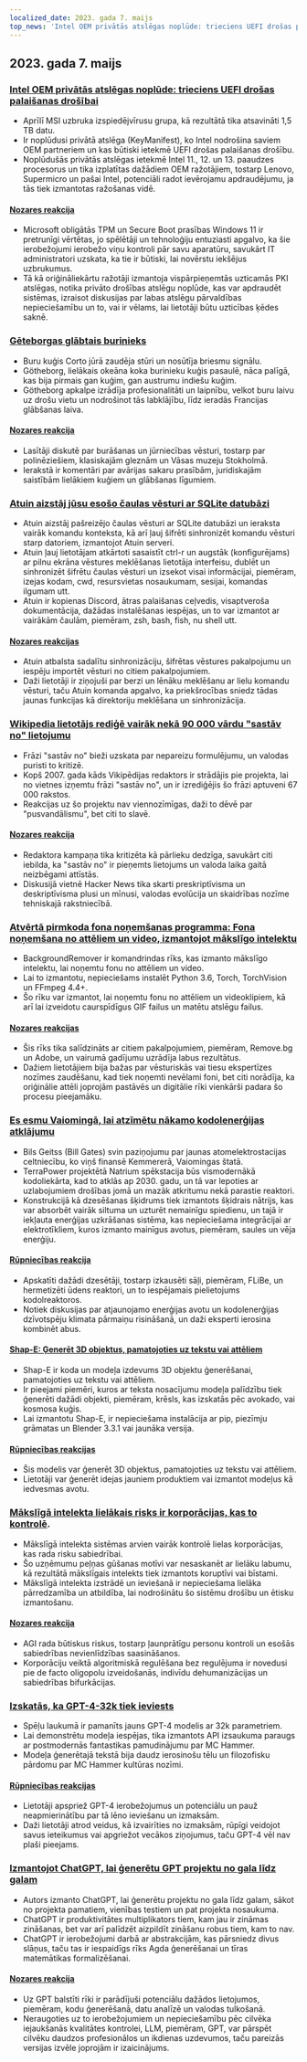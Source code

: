```yaml
---
localized_date: 2023. gada 7. maijs
top_news: 'Intel OEM privātās atslēgas noplūde: trieciens UEFI drošas palaišanas drošībai'
---
```


## 2023. gada 7. maijs

### [Intel OEM privātās atslēgas noplūde: trieciens UEFI drošas palaišanas drošībai](https://securityonline.info/intel-oem-private-key-leak-a-blow-to-uefi-secure-boot-security/)

- Aprīlī MSI uzbruka izspiedējvīrusu grupa, kā rezultātā tika atsavināti 1,5 TB datu.
- Ir noplūdusi privātā atslēga (KeyManifest), ko Intel nodrošina saviem OEM partneriem un kas būtiski ietekmē UEFI drošas palaišanas drošību.
- Noplūdušās privātās atslēgas ietekmē Intel 11., 12. un 13. paaudzes procesorus un tika izplatītas dažādiem OEM ražotājiem, tostarp Lenovo, Supermicro un pašai Intel, potenciāli radot ievērojamu apdraudējumu, ja tās tiek izmantotas ražošanas vidē.

#### [Nozares reakcija](http://news.ycombinator.com/item?id=35843566)

- Microsoft obligātās TPM un Secure Boot prasības Windows 11 ir pretrunīgi vērtētas, jo spēlētāji un tehnoloģiju entuziasti apgalvo, ka šie ierobežojumi ierobežo viņu kontroli pār savu aparatūru, savukārt IT administratori uzskata, ka tie ir būtiski, lai novērstu iekšējus uzbrukumus.
- Tā kā oriģināliekārtu ražotāji izmantoja vispārpieņemtās uzticamās PKI atslēgas, notika privāto drošības atslēgu noplūde, kas var apdraudēt sistēmas, izraisot diskusijas par labas atslēgu pārvaldības nepieciešamību un to, vai ir vēlams, lai lietotāji būtu uzticības ķēdes saknē.

### [Gēteborgas glābtais burinieks](https://www.gotheborg.se/news/rescue-of-sailing-boat/)

- Buru kuģis Corto jūrā zaudēja stūri un nosūtīja briesmu signālu.
- Götheborg, lielākais okeāna koka burinieku kuģis pasaulē, nāca palīgā, kas bija pirmais gan kuģim, gan austrumu indiešu kuģim.
- Götheborg apkalpe izrādīja profesionalitāti un laipnību, velkot buru laivu uz drošu vietu un nodrošinot tās labklājību, līdz ieradās Francijas glābšanas laiva.

#### [Nozares reakcija](http://news.ycombinator.com/item?id=35838751)

- Lasītāji diskutē par burāšanas un jūrniecības vēsturi, tostarp par polinēziešiem, klasiskajām gleznām un Vāsas muzeju Stokholmā.
- Ierakstā ir komentāri par avārijas sakaru prasībām, juridiskajām saistībām lielākiem kuģiem un glābšanas līgumiem.

### [Atuin aizstāj jūsu esošo čaulas vēsturi ar SQLite datubāzi](https://github.com/ellie/atuin)

- Atuin aizstāj pašreizējo čaulas vēsturi ar SQLite datubāzi un ieraksta vairāk komandu konteksta, kā arī ļauj šifrēti sinhronizēt komandu vēsturi starp datoriem, izmantojot Atuin serveri.
- Atuin ļauj lietotājam atkārtoti sasaistīt ctrl-r un augstāk (konfigurējams) ar pilnu ekrāna vēstures meklēšanas lietotāja interfeisu, dublēt un sinhronizēt šifrētu čaulas vēsturi un izsekot visai informācijai, piemēram, izejas kodam, cwd, resursvietas nosaukumam, sesijai, komandas ilgumam utt.
- Atuin ir kopienas Discord, ātras palaišanas ceļvedis, visaptveroša dokumentācija, dažādas instalēšanas iespējas, un to var izmantot ar vairākām čaulām, piemēram, zsh, bash, fish, nu shell utt.

#### [Nozares reakcijas](http://news.ycombinator.com/item?id=35839470)

- Atuin atbalsta sadalītu sinhronizāciju, šifrētas vēstures pakalpojumu un iespēju importēt vēsturi no citiem pakalpojumiem.
- Daži lietotāji ir ziņojuši par berzi un lēnāku meklēšanu ar lielu komandu vēsturi, taču Atuin komanda apgalvo, ka priekšrocības sniedz tādas jaunas funkcijas kā direktoriju meklēšana un sinhronizācija.

### [Wikipedia lietotājs rediģē vairāk nekā 90 000 vārdu "sastāv no" lietojumu](https://en.wikipedia.org/wiki/User:Giraffedata/comprised_of)

- Frāzi "sastāv no" bieži uzskata par nepareizu formulējumu, un valodas puristi to kritizē.
- Kopš 2007. gada kāds Vikipēdijas redaktors ir strādājis pie projekta, lai no vietnes izņemtu frāzi "sastāv no", un ir izrediģējis šo frāzi aptuveni 67 000 rakstos.
- Reakcijas uz šo projektu nav viennozīmīgas, daži to dēvē par "pusvandālismu", bet citi to slavē.

#### [Nozares reakcija](http://news.ycombinator.com/item?id=35838180)

- Redaktora kampaņa tika kritizēta kā pārlieku dedzīga, savukārt citi iebilda, ka "sastāv no" ir pieņemts lietojums un valoda laika gaitā neizbēgami attīstās.
- Diskusijā vietnē Hacker News tika skarti preskriptīvisma un deskriptīvisma plusi un mīnusi, valodas evolūcija un skaidrības nozīme tehniskajā rakstniecībā.

### [Atvērtā pirmkoda fona noņemšanas programma: Fona noņemšana no attēliem un video, izmantojot mākslīgo intelektu](https://github.com/nadermx/backgroundremover)

- BackgroundRemover ir komandrindas rīks, kas izmanto mākslīgo intelektu, lai noņemtu fonu no attēliem un video.
- Lai to izmantotu, nepieciešams instalēt Python 3.6, Torch, TorchVision un FFmpeg 4.4+.
- Šo rīku var izmantot, lai noņemtu fonu no attēliem un videoklipiem, kā arī lai izveidotu caurspīdīgus GIF failus un matētu atslēgu failus.

#### [Nozares reakcijas](http://news.ycombinator.com/item?id=35838504)

- Šis rīks tika salīdzināts ar citiem pakalpojumiem, piemēram, Remove.bg un Adobe, un vairumā gadījumu uzrādīja labus rezultātus.
- Dažiem lietotājiem bija bažas par vēsturiskās vai tiesu ekspertīzes nozīmes zaudēšanu, kad tiek noņemti nevēlami foni, bet citi norādīja, ka oriģinālie attēli joprojām pastāvēs un digitālie rīki vienkārši padara šo procesu pieejamāku.

### [Es esmu Vaiomingā, lai atzīmētu nākamo kodolenerģijas atklājumu](https://www.gatesnotes.com/Wyoming-TerraPower)

- Bils Geitss (Bill Gates) svin paziņojumu par jaunas atomelektrostacijas celtniecību, ko viņš finansē Kemmererā, Vaiomingas štatā.
- TerraPower projektētā Natrium spēkstacija būs vismodernākā kodoliekārta, kad to atklās ap 2030. gadu, un tā var lepoties ar uzlabojumiem drošības jomā un mazāk atkritumu nekā parastie reaktori.
- Konstrukcijā kā dzesēšanas šķidrums tiek izmantots šķidrais nātrijs, kas var absorbēt vairāk siltuma un uzturēt nemainīgu spiedienu, un tajā ir iekļauta enerģijas uzkrāšanas sistēma, kas nepieciešama integrācijai ar elektrotīkliem, kuros izmanto mainīgus avotus, piemēram, saules un vēja enerģiju.

#### [Rūpniecības reakcija](http://news.ycombinator.com/item?id=35838407)

- Apskatīti dažādi dzesētāji, tostarp izkausēti sāļi, piemēram, FLiBe, un hermetizēti ūdens reaktori, un to iespējamais pielietojums kodolreaktoros.
- Notiek diskusijas par atjaunojamo enerģijas avotu un kodolenerģijas dzīvotspēju klimata pārmaiņu risināšanā, un daži eksperti ierosina kombinēt abus.

#### [Shap-E: Ģenerēt 3D objektus, pamatojoties uz tekstu vai attēliem](https://github.com/openai/shap-e)

- Shap-E ir koda un modeļa izdevums 3D objektu ģenerēšanai, pamatojoties uz tekstu vai attēliem.
- Ir pieejami piemēri, kuros ar teksta nosacījumu modeļa palīdzību tiek ģenerēti dažādi objekti, piemēram, krēsls, kas izskatās pēc avokado, vai kosmosa kuģis.
- Lai izmantotu Shap-E, ir nepieciešama instalācija ar pip, piezīmju grāmatas un Blender 3.3.1 vai jaunāka versija.

#### [Rūpniecības reakcijas](http://news.ycombinator.com/item?id=35836976)

- Šis modelis var ģenerēt 3D objektus, pamatojoties uz tekstu vai attēliem.
- Lietotāji var ģenerēt idejas jauniem produktiem vai izmantot modeļus kā iedvesmas avotu.

### [Mākslīgā intelekta lielākais risks ir korporācijas, kas to kontrolē](https://www.fastcompany.com/90892235/researcher-meredith-whittaker-says-ais-biggest-risk-isnt-consciousness-its-the-corporations-that-control-them).

- Mākslīgā intelekta sistēmas arvien vairāk kontrolē lielas korporācijas, kas rada risku sabiedrībai.
- Šo uzņēmumu peļņas gūšanas motīvi var nesaskanēt ar lielāku labumu, kā rezultātā mākslīgais intelekts tiek izmantots koruptīvi vai bīstami.
- Mākslīgā intelekta izstrādē un ieviešanā ir nepieciešama lielāka pārredzamība un atbildība, lai nodrošinātu šo sistēmu drošību un ētisku izmantošanu.

#### [Nozares reakcija](http://news.ycombinator.com/item?id=35841542)

- AGI rada būtiskus riskus, tostarp ļaunprātīgu personu kontroli un esošās sabiedrības nevienlīdzības saasināšanos.
- Korporāciju veiktā algoritmiskā regulēšana bez regulējuma ir novedusi pie de facto oligopolu izveidošanās, indivīdu dehumanizācijas un sabiedrības bifurkācijas.

### [Izskatās, ka GPT-4-32k tiek ieviests](https://community.openai.com/t/it-looks-like-gpt-4-32k-is-rolling-out/194615)

- Spēļu laukumā ir pamanīts jauns GPT-4 modelis ar 32k parametriem.
- Lai demonstrētu modeļa iespējas, tika izmantots API izsaukuma paraugs ar postmodernās fantastikas pamudinājumu par MC Hammer.
- Modeļa ģenerētajā tekstā bija daudz ierosinošu tēlu un filozofisku pārdomu par MC Hammer kultūras nozīmi.

#### [Rūpniecības reakcijas](http://news.ycombinator.com/item?id=35841460)

- Lietotāji apspriež GPT-4 ierobežojumus un potenciālu un pauž neapmierinātību par tā lēno ieviešanu un izmaksām.
- Daži lietotāji atrod veidus, kā izvairīties no izmaksām, rūpīgi veidojot savus ieteikumus vai apgriežot vecākos ziņojumus, taču GPT-4 vēl nav plaši pieejams.

### [Izmantojot ChatGPT, lai ģenerētu GPT projektu no gala līdz galam](https://github.com/ixaxaar/VardaGPT/blob/master/STORY.md)

- Autors izmanto ChatGPT, lai ģenerētu projektu no gala līdz galam, sākot no projekta pamatiem, vienības testiem un pat projekta nosaukuma.
- ChatGPT ir produktivitātes multiplikators tiem, kam jau ir zināmas zināšanas, bet var arī palīdzēt aizpildīt zināšanu robus tiem, kam to nav.
- ChatGPT ir ierobežojumi darbā ar abstrakcijām, kas pārsniedz divus slāņus, taču tas ir iespaidīgs rīks Agda ģenerēšanai un tīras matemātikas formalizēšanai.

#### [Nozares reakcija](http://news.ycombinator.com/item?id=35839536)

- Uz GPT balstīti rīki ir parādījuši potenciālu dažādos lietojumos, piemēram, kodu ģenerēšanā, datu analīzē un valodas tulkošanā.
- Neraugoties uz to ierobežojumiem un nepieciešamību pēc cilvēka iejaukšanās kvalitātes kontrolei, LLM, piemēram, GPT, var pārspēt cilvēku daudzos profesionālos un ikdienas uzdevumos, taču pareizās versijas izvēle joprojām ir izaicinājums.

</Steps>
